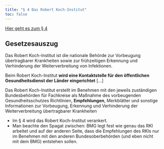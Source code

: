 ```yaml
---
title: "§ 4 Das Robert Koch-Institut"
toc: false
---
```


[Hier geht es zum § 4](https://www.gesetze-im-internet.de/ifsg/__4.html)

::: {.callout-tip}
## Gesetzesauszug
Das Robert Koch-Institut ist die nationale Behörde zur Vorbeugung übertragbarer Krankheiten sowie zur frühzeitigen Erkennung und Verhinderung der Weiterverbreitung von Infektionen. 

Beim Robert Koch-Institut __wird eine Kontaktstelle für den öffentlichen Gesundheitsdienst der Länder eingerichtet__ [...]

Das Robert Koch-Institut  erstellt im Benehmen mit den jeweils zuständigen Bundesbehörden für Fachkreise als Maßnahme des vorbeugenden Gesundheitsschutzes Richtlinien, __Empfehlungen__, Merkblätter und sonstige Informationen zur Vorbeugung, Erkennung und Verhinderung der Weiterverbreitung übertragbarer Krankheiten


:::

* Im § 4 wird das Robert Koch-Institut verankert.
* Man beachte den Spagat zwischen: BMG legt fest wie genau das RKI arbeitet und auf der anderen Seite, dass die Empfehlungen des RKIs nur im Benehmen mit den anderen Bundesoberbehörden (und eben nicht mit dem BMG) entstehen sollen.  